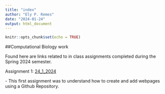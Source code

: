 ```yaml
---
title: "index"
author: "Ely P. Remes"
date: "2024-01-24"
output: html_document
---
```


```r
knitr::opts_chunk$set(echo = TRUE)
```
##Computational Biology work

Found here are links related to in class assignments completed during the Spring 2024 semester.

Assignment 1: [24_1_2024](Homework_02.html)   

\-\hspace{2cm} This first assignment was to understand how to create and add webpages using a Github Repository.
